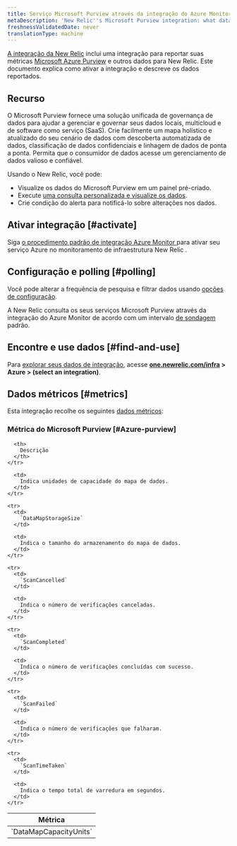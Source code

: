 ```yaml
---
title: Serviço Microsoft Purview através da integração do Azure Monitor
metaDescription: 'New Relic''s Microsoft Purview integration: what data it reports and how to enable it.'
freshnessValidatedDate: never
translationType: machine
---
```


[A integração da New Relic](/docs/infrastructure/integrations-getting-started/getting-started/introduction-infrastructure-integrations) inclui uma integração para reportar suas métricas [Microsoft Azure Purview](https://azure.microsoft.com/en-us/products/purview/) e outros dados para New Relic. Este documento explica como ativar a integração e descreve os dados reportados.

## Recurso

O Microsoft Purview fornece uma solução unificada de governança de dados para ajudar a gerenciar e governar seus dados locais, multicloud e de software como serviço (SaaS). Crie facilmente um mapa holístico e atualizado do seu cenário de dados com descoberta automatizada de dados, classificação de dados confidenciais e linhagem de dados de ponta a ponta. Permita que o consumidor de dados acesse um gerenciamento de dados valioso e confiável.

Usando o New Relic, você pode:

* Visualize os dados do Microsoft Purview em um painel pré-criado.
* Execute [uma consulta personalizada e visualize os dados](/docs/infrastructure/integrations-getting-started/getting-started/use-integration-data-new-relic-insights).
* Crie condição do alerta para notificá-lo sobre alterações nos dados.

## Ativar integração [#activate]

Siga [o procedimento padrão de integração Azure Monitor ](/docs/infrastructure/microsoft-azure-integrations/azure-integrations-list/azure-monitor)para ativar seu serviço Azure no monitoramento de infraestrutura New Relic .

## Configuração e polling [#polling]

Você pode alterar a frequência de pesquisa e filtrar dados usando [opções de configuração](/docs/infrastructure/microsoft-azure-integrations/azure-integrations-list/azure-monitor/#settings).

A New Relic consulta os seus serviços Microsoft Purview através da integração do Azure Monitor de acordo com um intervalo [de sondagem](/docs/infrastructure/microsoft-azure-integrations/azure-integrations-list/azure-monitor/#settings) padrão.

## Encontre e use dados [#find-and-use]

Para [explorar seus dados de integração](/docs/infrastructure/integrations/find-use-infrastructure-integration-data), acesse <DNT>**[one.newrelic.com/infra](https://one.newrelic.com/infra) > Azure > (select an integration)**</DNT>.

## Dados métricos [#metrics]

Esta integração recolhe os seguintes [dados métricos](/docs/infrastructure/integrations-getting-started/getting-started/understand-integration-data-data-types#metric):

### Métrica do Microsoft Purview [#Azure-purview]

<table>
  <thead>
    <tr>
      <th style={{ width: "300px" }}>
        Métrica
      </th>

      <th>
        Descrição
      </th>
    </tr>
  </thead>

  <tbody>
    <tr>
      <td>
        `DataMapCapacityUnits`
      </td>

      <td>
        Indica unidades de capacidade do mapa de dados.
      </td>
    </tr>

    <tr>
      <td>
        `DataMapStorageSize`
      </td>

      <td>
        Indica o tamanho do armazenamento do mapa de dados.
      </td>
    </tr>

    <tr>
      <td>
        `ScanCancelled`
      </td>

      <td>
        Indica o número de verificações canceladas.
      </td>
    </tr>

    <tr>
      <td>
        `ScanCompleted`
      </td>

      <td>
        Indica o número de verificações concluídas com sucesso.
      </td>
    </tr>

    <tr>
      <td>
        `ScanFailed`
      </td>

      <td>
        Indica o número de verificações que falharam.
      </td>
    </tr>

    <tr>
      <td>
        `ScanTimeTaken`
      </td>

      <td>
        Indica o tempo total de varredura em segundos.
      </td>
    </tr>
  </tbody>
</table>
